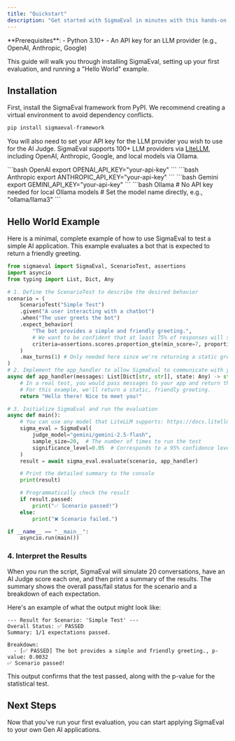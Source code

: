 ```yaml
---
title: "Quickstart"
description: "Get started with SigmaEval in minutes with this hands-on tutorial"
---
```


<Info>
  **Prerequisites**:
  - Python 3.10+
  - An API key for an LLM provider (e.g., OpenAI, Anthropic, Google)
</Info>

This guide will walk you through installing SigmaEval, setting up your first evaluation, and running a "Hello World" example.

## Installation

First, install the SigmaEval framework from PyPI. We recommend creating a virtual environment to avoid dependency conflicts.

```bash
pip install sigmaeval-framework
```

You will also need to set your API key for the LLM provider you wish to use for the AI Judge. SigmaEval supports 100+ LLM providers via [LiteLLM](https://litellm.ai/), including OpenAI, Anthropic, Google, and local models via Ollama.

<CodeGroup>
```bash OpenAI
export OPENAI_API_KEY="your-api-key"
```
```bash Anthropic
export ANTHROPIC_API_KEY="your-api-key"
```
```bash Gemini
export GEMINI_API_KEY="your-api-key"
```
```bash Ollama
# No API key needed for local Ollama models
# Set the model name directly, e.g., "ollama/llama3"
```
</CodeGroup>

## Hello World Example

Here is a minimal, complete example of how to use SigmaEval to test a simple AI application. This example evaluates a bot that is expected to return a friendly greeting.

```python test_app.py
from sigmaeval import SigmaEval, ScenarioTest, assertions
import asyncio
from typing import List, Dict, Any

# 1. Define the ScenarioTest to describe the desired behavior
scenario = (
    ScenarioTest("Simple Test")
    .given("A user interacting with a chatbot")
    .when("The user greets the bot")
    .expect_behavior(
        "The bot provides a simple and friendly greeting.",
        # We want to be confident that at least 75% of responses will score a 7/10 or higher.
        criteria=assertions.scores.proportion_gte(min_score=7, proportion=0.75)
    )
    .max_turns(1) # Only needed here since we're returning a static greeting
)
# 2. Implement the app_handler to allow SigmaEval to communicate with your app
async def app_handler(messages: List[Dict[str, str]], state: Any) -> str:
    # In a real test, you would pass messages to your app and return the response.
    # For this example, we'll return a static, friendly greeting.
    return "Hello there! Nice to meet you!"

# 3. Initialize SigmaEval and run the evaluation
async def main():
    # You can use any model that LiteLLM supports: https://docs.litellm.ai/docs/providers
    sigma_eval = SigmaEval(
        judge_model="gemini/gemini-2.5-flash",
        sample_size=20,  # The number of times to run the test
        significance_level=0.05  # Corresponds to a 95% confidence level
    )
    result = await sigma_eval.evaluate(scenario, app_handler)

    # Print the detailed summary to the console
    print(result)

    # Programmatically check the result
    if result.passed:
        print("✅ Scenario passed!")
    else:
        print("❌ Scenario failed.")

if __name__ == "__main__":
    asyncio.run(main())
```

### 4. Interpret the Results

When you run the script, SigmaEval will simulate 20 conversations, have an AI Judge score each one, and then print a summary of the results. The summary shows the overall pass/fail status for the scenario and a breakdown of each expectation.

Here's an example of what the output might look like:

```text
--- Result for Scenario: 'Simple Test' ---
Overall Status: ✅ PASSED
Summary: 1/1 expectations passed.

Breakdown:
  - [✅ PASSED] The bot provides a simple and friendly greeting., p-value: 0.0032
✅ Scenario passed!
```

This output confirms that the test passed, along with the p-value for the statistical test.

## Next Steps

Now that you've run your first evaluation, you can start applying SigmaEval to your own Gen AI applications.
